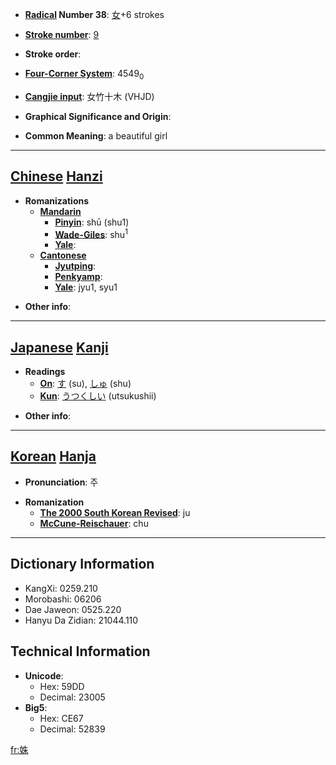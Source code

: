 * '''[[Wiktionary:Chinese radical index| Radical]] Number 38''': [[Wiktionary:Chinese radical index 女|女]]+6 strokes

* '''[[Wiktionary:Chinese total strokes index|Stroke number]]''': [[Wiktionary:Chinese total strokes index 9|9]]

* '''Stroke order''': 

* '''[[Wiktionary:Chinese four corner index|Four-Corner System]]''': 4549<sub>0</sub>

* '''[[Wiktionary:Chinese Cangjie index|Cangjie input]]''': 女竹十木 (VHJD)

* '''Graphical Significance and Origin''': 

* '''Common Meaning''': a beautiful girl

----

== [[Chinese]] [[Hanzi]] ==

* '''Romanizations'''
** '''[[Mandarin]]'''
*** '''[[Pinyin]]''': shū (shu1)
*** '''[[Wade-Giles]]''': shu<sup>1</sup>
*** '''[[Yale]]''': 
** '''[[Cantonese]]'''
*** '''[[Jyutping]]''':
*** '''[[Penkyamp]]''': 
*** '''[[Yale]]''': jyu1, syu1

* '''Other info''': 

----

== [[Japanese]] [[Kanji]] ==

* '''Readings'''
** '''[[On]]''': [[す]] (su), [[しゅ]] (shu)
** '''[[Kun]]''': [[うつくしい]] (utsukushii)

* '''Other info''':  

----

== [[Korean]] [[Hanja]] ==

* '''Pronunciation''': 주

* '''Romanization'''
** '''[[The 2000 South Korean Revised Romanization|The 2000 South Korean Revised]]''': ju
** '''[[McCune-Reischauer]]''': chu

----

== Dictionary Information ==

* KangXi: 0259.210
* Morobashi: 06206
* Dae Jaweon: 0525.220
* Hanyu Da Zidian: 21044.110

== Technical Information ==

* '''Unicode''':
** Hex: 59DD
** Decimal: 23005
* '''Big5''':
** Hex: CE67
** Decimal: 52839

[[fr:姝]]